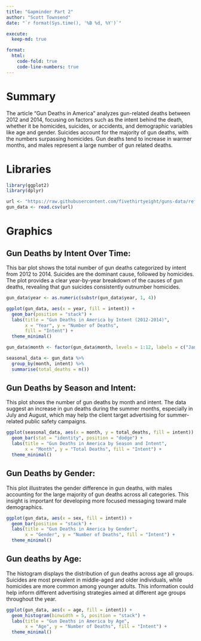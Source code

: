 ```yaml
---
title: "Gapminder Part 2"
author: "Scott Townsend"
date: "`r format(Sys.time(), '%B %d, %Y')`"

execute:
  keep-md: true

format:
  html:
    code-fold: true
    code-line-numbers: true
---
```

# Summary

The article "Gun Deaths in America" analyzes gun-related deaths between 2012 and 2014, focusing on factors such as the intent behind the death, whether it be homicides, suicides, or accidents, and demographic variables like age and gender. Suicides account for the majority of gun deaths, with the numbers surpassing homicides. Gun deaths tend to increase in warmer months, and males represent a large number of gun related deaths. 


# Libraries

```r

library(ggplot2)
library(dplyr)

url <- "https://raw.githubusercontent.com/fivethirtyeight/guns-data/refs/heads/master/full_data.csv"
gun_data <- read.csv(url)

```


# Graphics

## Gun Deaths by Intent Over Time:
This bar plot shows the total number of gun deaths categorized by intent from 2012 to 2014. Suicides are the dominant cause, followed by homicides. The plot provides a clear year-by-year breakdown of the causes of gun deaths, revealing that gun suicides consistently outnumber homicides.

```r
gun_data$year <- as.numeric(substr(gun_data$year, 1, 4))

ggplot(gun_data, aes(x = year, fill = intent)) +
  geom_bar(position = "stack") +
  labs(title = "Gun Deaths in America by Intent (2012-2014)",
       x = "Year", y = "Number of Deaths",
       fill = "Intent") +
  theme_minimal()

gun_data$month <- factor(gun_data$month, levels = 1:12, labels = c("January", "February", "March", "April", "May", "June", "July", "August", "September", "October", "November", "December"))

seasonal_data <- gun_data %>%
  group_by(month, intent) %>%
  summarise(total_deaths = n())
```

## Gun Deaths by Season and Intent:
This plot shows the number of gun deaths by month and intent. The data suggest an increase in gun deaths during the summer months, especially in July and August, which may help the client target advertising for summer-related public safety campaigns.

```r
ggplot(seasonal_data, aes(x = month, y = total_deaths, fill = intent)) +
  geom_bar(stat = "identity", position = "dodge") +
  labs(title = "Gun Deaths in America by Season and Intent",
       x = "Month", y = "Total Deaths", fill = "Intent") +
  theme_minimal()
```

## Gun Deaths by Gender:
This plot illustrates the gender difference in gun deaths, with males accounting for the large majority of gun deaths across all categories. This insight is important for developing more focused messaging toward male demographics.

```r
ggplot(gun_data, aes(x = sex, fill = intent)) +
  geom_bar(position = "stack") +
  labs(title = "Gun Deaths in America by Gender",
       x = "Gender", y = "Number of Deaths", fill = "Intent") +
  theme_minimal()
```

## Gun deaths by Age:
The histogram displays the distribution of gun deaths across age all groups. Suicides are most prevalent in middle-aged and older individuals, while homicides are more common among younger adults. This information could help inform different advertising strategies aimed at different age groups throughout the year.

```r
ggplot(gun_data, aes(x = age, fill = intent)) +
  geom_histogram(binwidth = 5, position = "stack") +
  labs(title = "Gun Deaths in America by Age",
       x = "Age", y = "Number of Deaths", fill = "Intent") +
  theme_minimal()
```